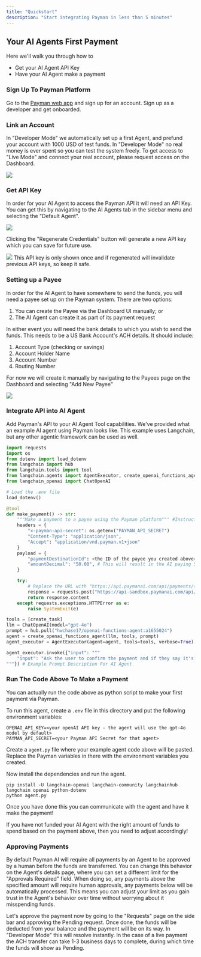 ```yaml
---
title: "Quickstart"
description: "Start integrating Payman in less than 5 minutes"
---
```


## Your AI Agents First Payment

Here we'll walk you through how to

- Get your AI Agent API Key
- Have your AI Agent make a payment

### Sign Up To Payman Platform

Go to the <a href="https://app.paymanai.com">Payman web app</a> and sign up for an account. Sign up as a developer and get onboarded.

### Link an Account

In "Developer Mode" we automatically set up a first Agent, and prefund your account with 1000 USD of test funds. In "Developer Mode" no real money
is ever spent so you can test the system freely. To get access to "Live Mode" and connect your real account, please request access on the Dashboard.

<Frame caption="Enter Developer Mode to experiment with test funds">
  <img src="/images/developer-mode-switch.png" />
</Frame>

### Get API Key

In order for your AI Agent to access the Payman API it will need an API Key. You can get this by navigating to the AI Agents
tab in the sidebar menu and selecting the "Default Agent".

<Frame caption="View your agent details">
  <img src="/images/agent-details.png" />
</Frame>

Clicking the "Regenerate Credentials" button will generate a new API key which you can save for future use.

<Frame caption="Save your API Key">
  <img src="/images/api-key-secret.png" />
</Frame>

<Warning>
  This API key is only shown once and if regenerated will invalidate previous
  API keys, so keep it safe.
</Warning>

### Setting up a Payee

In order for the AI Agent to have somewhere to send the funds, you will need a payee set up on the Payman system. There are two options:

1. You can create the Payee via the Dashboard UI manually; or
2. The AI Agent can create it as part of its payment request

In either event you will need the bank details to which you wish to send the funds. This needs to be a US Bank Account's ACH details. It should include:

1. Account Type (checking or savings)
2. Account Holder Name
3. Account Number
4. Routing Number

For now we will create it manually by navigating to the Payees page on the Dashboard and selecting "Add New Payee"

<Frame caption="Add a New Payee">
  <img src="/images/add-payee.png" />
</Frame>

### Integrate API into AI Agent

Add Payman's API to your AI Agent Tool capabilities. We've provided what an example AI agent using Payman looks like. This example uses
Langchain, but any other agentic framework can be used as well.

<CodeGroup>

```python Langchain.py
import requests
import os
from dotenv import load_dotenv
from langchain import hub
from langchain.tools import tool
from langchain.agents import AgentExecutor, create_openai_functions_agent
from langchain_openai import ChatOpenAI

# Load the .env file
load_dotenv()

@tool
def make_payment() -> str:
    """Make a payment to a payee using the Payman platform""" #Instructions for the AI Agent on when to use Payman API
    headers = {
        "x-payman-api-secret": os.getenv("PAYMAN_API_SECRET")
        "Content-Type": "application/json",
        "Accept": "application/vnd.payman.v1+json"
    }
    payload = {
        "paymentDestinationId": <the ID of the payee you created above>,
        "amountDecimal": "50.00", # This will result in the AI paying 50 USD to the destination
    }

    try:
        # Replace the URL with "https://api.paymanai.com/api/payments/send-payment" if you want to send real money on the live system once you've been onboarded there
        response = requests.post("https://api-sandbox.paymanai.com/api/payments/send-payment", headers=headers, json=payload)
        return response.content
    except requests.exceptions.HTTPError as e:
        raise SystemExit(e)

tools = [create_task]
llm = ChatOpenAI(model="gpt-4o")
prompt = hub.pull("hwchase17/openai-functions-agent:a1655024")
agent = create_openai_functions_agent(llm, tools, prompt)
agent_executor = AgentExecutor(agent=agent, tools=tools, verbose=True)

agent_executor.invoke({"input": """
    "input": "Ask the user to confirm the payment and if they say it's okay, then make the payment using Payman."
"""}) # Example Prompt Description For AI Agent
```

</CodeGroup>

### Run The Code Above To Make a Payment

You can actually run the code above as python script to make your first payment via Payman.

To run this agent, create a `.env` file in this directory and put the following environment variables:

```
OPENAI_API_KEY=<your openAI API key - the agent will use the gpt-4o model by default>
PAYMAN_API_SECRET=<your Payman API Secret for that agent>
```

Create a `agent.py` file where your example agent code above will be pasted. Replace the Payman variables in there with the environment variables you created.

Now install the dependencies and run the agent.

```
pip install -U langchain-openai langchain-community langchainhub langchain openai python-dotenv
python agent.py
```

Once you have done this you can communicate with the agent and have it make the payment!

<Note>
  If you have not funded your AI Agent with the right amount of funds to spend
  based on the payment above, then you need to adjust accordingly!
</Note>

### Approving Payments

By default Payman AI will require all payments by an Agent to be approved by a human before the funds are transferred.
You can change this behavior on the Agent's details page, where you can set a different limit for the "Approvals Required" field.
When doing so, any payments above the specified amount will require human approvals, any payments below will be automatically processed.
This means you can adjust your limit as you gain trust in the Agent's behavior over time without worrying about it misspending funds.

Let's approve the payment now by going to the "Requests" page on the side bar and approving the Pending request. Once done, the funds will be deducted from your
balance and the payment will be on its way. In "Developer Mode" this will resolve instantly. In the case of a live payment the ACH transfer can take 1-3 business days
to complete, during which time the funds will show as Pending.
